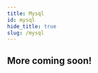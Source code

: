 ```yaml
---
title: Mysql
id: mysql
hide_title: true
slug: /mysql
---
```



<DocPageHeader
  title="Mysql"
  subtitle="Neosync is an open-source, developer-first product that allows you to create anonymized, secure test data that you can sync across all of your environments for high quality local, stage and CI testing."
/>

## More coming soon!
